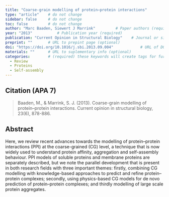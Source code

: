 ```yaml
---
title: "Coarse-grain modelling of protein–protein interactions"          # Paper title (required)
type: "article"    # do not change
sidebar: false     # do not change
toc: false         # do not change
author: "Marc Baaden, Siewert J Marrink"         # Paper authors (required)
year: "2013"           # Publication year (required)
publication: "Current Opinion in Structural Biology"    # Journal or similar (required)
preprint: ""       # URL to prepint page (optional)  
doi: "https://doi.org/10.1016/j.sbi.2013.09.004"            # URL of DOI (required)  
materials: ""      # URL to suplementary info (optional)
categories:        # (required) these keywords will create tags for further filtering. 
  - Review
  - Proteins
  - Self-assembly
---
```


<!-- 
The info below is just an example. 

Both fields are required and they have to be replaced with the respective info for each paper. 

Please notice the `> ` symbol before the citation, it gives it additional styling.  
-->

## Citation (APA 7)      

> Baaden, M., & Marrink, S. J. (2013). Coarse-grain modelling of protein–protein interactions. Current opinion in structural biology, 23(6), 878-886.

## Abstract

Here, we review recent advances towards the modelling of protein–protein interactions (PPI) at the coarse-grained (CG) level, a technique that is now widely used to understand protein affinity, aggregation and self-assembly behaviour. PPI models of soluble proteins and membrane proteins are separately described, but we note the parallel development that is present in both research fields with three important themes: firstly, combining CG modelling with knowledge-based approaches to predict and refine protein–protein complexes; secondly, using physics-based CG models for de novo prediction of protein–protein complexes; and thirdly modelling of large scale protein aggregates.
